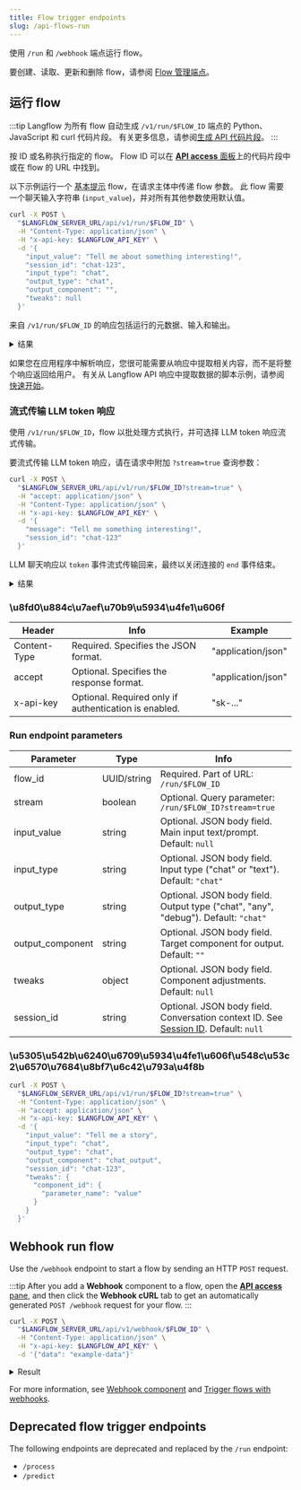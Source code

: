 ```yaml
---
title: Flow trigger endpoints
slug: /api-flows-run
---
```



使用 `/run` 和 `/webhook` 端点运行 flow。

要创建、读取、更新和删除 flow，请参阅 [Flow 管理端点](/api-flows)。

## 运行 flow

:::tip
Langflow 为所有 flow 自动生成 `/v1/run/$FLOW_ID` 端点的 Python、JavaScript 和 curl 代码片段。
有关更多信息，请参阅[生成 API 代码片段](/concepts-publish#generate-api-code-snippets)。
:::

按 ID 或名称执行指定的 flow。
Flow ID 可以在 [**API access** 面板](/concepts-publish#api-access)上的代码片段中或在 flow 的 URL 中找到。

以下示例运行一个 [基本提示](/basic-prompting) flow，在请求主体中传递 flow 参数。
此 flow 需要一个聊天输入字符串 (`input_value`)，并对所有其他参数使用默认值。

```bash
curl -X POST \
  "$LANGFLOW_SERVER_URL/api/v1/run/$FLOW_ID" \
  -H "Content-Type: application/json" \
  -H "x-api-key: $LANGFLOW_API_KEY" \
  -d '{
    "input_value": "Tell me about something interesting!",
    "session_id": "chat-123",
    "input_type": "chat",
    "output_type": "chat",
    "output_component": "",
    "tweaks": null
  }'
```

来自 `/v1/run/$FLOW_ID` 的响应包括运行的元数据、输入和输出。

<details>
<summary>结果</summary>

以下示例说明了来自基本提示 flow 的响应：

```json
{
  "session_id": "chat-123",
  "outputs": [{
    "inputs": {
      "input_value": "Tell me about something interesting!"
    },
    "outputs": [{
      "results": {
        "message": {
          "text": "Sure! Have you ever heard of the phenomenon known as \"bioluminescence\"? It's a fascinating natural occurrence where living organisms produce and emit light. This ability is found in various species, including certain types of jellyfish, fireflies, and deep-sea creatures like anglerfish.\n\nBioluminescence occurs through a chemical reaction in which a light-emitting molecule called luciferin reacts with oxygen, catalyzed by an enzyme called luciferase. The result is a beautiful glow that can serve various purposes, such as attracting mates, deterring predators, or luring prey.\n\nOne of the most stunning displays of bioluminescence can be seen in the ocean, where certain plankton emit light when disturbed, creating a mesmerizing blue glow in the water. This phenomenon is often referred to as \"sea sparkle\" and can be seen in coastal areas around the world.\n\nBioluminescence not only captivates our imagination but also has practical applications in science and medicine, including the development of biosensors and imaging techniques. It's a remarkable example of nature's creativity and complexity!",
          "sender": "Machine",
          "sender_name": "AI",
          "session_id": "chat-123",
          "timestamp": "2025-03-03T17:17:37+00:00",
          "flow_id": "d2bbd92b-187e-4c84-b2d4-5df365704201",
          "properties": {
            "source": {
              "id": "OpenAIModel-d1wOZ",
              "display_name": "OpenAI",
              "source": "gpt-4o-mini"
            },
            "icon": "OpenAI"
          },
          "component_id": "ChatOutput-ylMzN"
        }
      }
    }]
  }]
}
```
</details>

如果您在应用程序中解析响应，您很可能需要从响应中提取相关内容，而不是将整个响应返回给用户。
有关从 Langflow API 响应中提取数据的脚本示例，请参阅[快速开始](/get-started-quickstart)。

### 流式传输 LLM token 响应

使用 `/v1/run/$FLOW_ID`，flow 以批处理方式执行，并可选择 LLM token 响应流式传输。

要流式传输 LLM token 响应，请在请求中附加 `?stream=true` 查询参数：

```bash
curl -X POST \
  "$LANGFLOW_SERVER_URL/api/v1/run/$FLOW_ID?stream=true" \
  -H "accept: application/json" \
  -H "Content-Type: application/json" \
  -H "x-api-key: $LANGFLOW_API_KEY" \
  -d '{
    "message": "Tell me something interesting!",
    "session_id": "chat-123"
  }'
```

LLM 聊天响应以 `token` 事件流式传输回来，最终以关闭连接的 `end` 事件结束。

<details>
<summary>结果</summary>

以下示例被截断以说明一系列 `token` 事件以及关闭 LLM token 流式传输响应的最终 `end` 事件：

```text
{"event": "add_message", "data": {"timestamp": "2025-03-03T17:20:18", "sender": "User", "sender_name": "User", "session_id": "chat-123", "text": "Tell me about something interesting!", "files": [], "error": false, "edit": false, "properties": {"text_color": "", "background_color": "", "edited": false, "source": {"id": null, "display_name": null, "source": null}, "icon": "", "allow_markdown": false, "positive_feedback": null, "state": "complete", "targets": []}, "category": "message", "content_blocks": [], "id": "0103a21b-ebf7-4c02-9d72-017fb297f812", "flow_id": "d2bbd92b-187e-4c84-b2d4-5df365704201"}}

{"event": "add_message", "data": {"timestamp": "2025-03-03T17:20:18", "sender": "Machine", "sender_name": "AI", "session_id": "chat-123", "text": "", "files": [], "error": false, "edit": false, "properties": {"text_color": "", "background_color": "", "edited": false, "source": {"id": "OpenAIModel-d1wOZ", "display_name": "OpenAI", "source": "gpt-4o-mini"}, "icon": "OpenAI", "allow_markdown": false, "positive_feedback": null, "state": "complete", "targets": []}, "category": "message", "content_blocks": [], "id": "27b66789-e673-4c65-9e81-021752925161", "flow_id": "d2bbd92b-187e-4c84-b2d4-5df365704201"}}

{"event": "token", "data": {"chunk": " Have", "id": "27b66789-e673-4c65-9e81-021752925161", "timestamp": "2025-03-03 17:20:18 UTC"}}

{"event": "token", "data": {"chunk": " you", "id": "27b66789-e673-4c65-9e81-021752925161", "timestamp": "2025-03-03 17:20:18 UTC"}}

{"event": "token", "data": {"chunk": " ever", "id": "27b66789-e673-4c65-9e81-021752925161", "timestamp": "2025-03-03 17:20:18 UTC"}}

{"event": "token", "data": {"chunk": " heard", "id": "27b66789-e673-4c65-9e81-021752925161", "timestamp": "2025-03-03 17:20:18 UTC"}}

{"event": "token", "data": {"chunk": " of", "id": "27b66789-e673-4c65-9e81-021752925161", "timestamp": "2025-03-03 17:20:18 UTC"}}

{"event": "token", "data": {"chunk": " the", "id": "27b66789-e673-4c65-9e81-021752925161", "timestamp": "2025-03-03 17:20:18 UTC"}}

{"event": "token", "data": {"chunk": " phenomenon", "id": "27b66789-e673-4c65-9e81-021752925161", "timestamp": "2025-03-03 17:20:18 UTC"}}

{"event": "end", "data": {"result": {"session_id": "chat-123", "message": "Sure! Have you ever heard of the phenomenon known as \"bioluminescence\"?..."}}}
```

</details>

### \u8fd0\u884c\u7aef\u70b9\u5934\u4fe1\u606f

| Header | Info | Example |
|--------|------|---------|
| Content-Type | Required. Specifies the JSON format. | "application/json" |
| accept | Optional. Specifies the response format. | "application/json" |
| x-api-key | Optional. Required only if authentication is enabled. | "sk-..." |

### Run endpoint parameters

| Parameter | Type | Info |
|-----------|------|------|
| flow_id | UUID/string | Required. Part of URL: `/run/$FLOW_ID` |
| stream | boolean | Optional. Query parameter: `/run/$FLOW_ID?stream=true` |
| input_value | string | Optional. JSON body field. Main input text/prompt. Default: `null` |
| input_type | string | Optional. JSON body field. Input type ("chat" or "text"). Default: `"chat"` |
| output_type | string | Optional. JSON body field. Output type ("chat", "any", "debug"). Default: `"chat"` |
| output_component | string | Optional. JSON body field. Target component for output. Default: `""` |
| tweaks | object | Optional. JSON body field. Component adjustments. Default: `null` |
| session_id | string | Optional. JSON body field. Conversation context ID. See [Session ID](/session-id). Default: `null` |

### \u5305\u542b\u6240\u6709\u5934\u4fe1\u606f\u548c\u53c2\u6570\u7684\u8bf7\u6c42\u793a\u4f8b

```bash
curl -X POST \
  "$LANGFLOW_SERVER_URL/api/v1/run/$FLOW_ID?stream=true" \
  -H "Content-Type: application/json" \
  -H "accept: application/json" \
  -H "x-api-key: $LANGFLOW_API_KEY" \
  -d '{
    "input_value": "Tell me a story",
    "input_type": "chat",
    "output_type": "chat",
    "output_component": "chat_output",
    "session_id": "chat-123",
    "tweaks": {
      "component_id": {
        "parameter_name": "value"
      }
    }
  }'
```

## Webhook run flow

Use the `/webhook` endpoint to start a flow by sending an HTTP `POST` request.

:::tip
After you add a **Webhook** component to a flow, open the [**API access** pane](/concepts-publish), and then click the **Webhook cURL** tab to get an automatically generated `POST /webhook` request for your flow.
:::

```bash
curl -X POST \
  "$LANGFLOW_SERVER_URL/api/v1/webhook/$FLOW_ID" \
  -H "Content-Type: application/json" \
  -H "x-api-key: $LANGFLOW_API_KEY" \
  -d '{"data": "example-data"}'
```

<details>
<summary>Result</summary>

```json
{
  "message": "Task started in the background",
  "status": "in progress"
}
```

</details>

For more information, see [Webhook component](/components-data#webhook) and [Trigger flows with webhooks](/webhook).

## Deprecated flow trigger endpoints

The following endpoints are deprecated and replaced by the `/run` endpoint:

* `/process`
* `/predict`